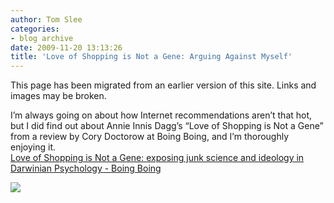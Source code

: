 ```yaml
---
author: Tom Slee
categories:
- blog archive
date: 2009-11-20 13:13:26
title: 'Love of Shopping is Not a Gene: Arguing Against Myself'
---
```


::: {.callout-note}

This page has been migrated from an earlier version of this site. 
Links and images may be broken.

:::



				

I'm always going on about how Internet recommendations aren't that hot, but I did find out about Annie Innis Dagg's "Love of Shopping is Not a Gene" from a review by Cory Doctorow at Boing Boing, and I'm thoroughly enjoying it.   
[Love of Shopping is Not a Gene: exposing junk science and ideology in Darwinian Psychology - Boing Boing](http://boingboing.net/2009/11/04/love-of-shopping-is.html)  


<blockquote></blockquote>

  
  


![](http://img.zemanta.com/pixy.gif?x-id=06a0da69-099a-8138-9d42-018c59dfc906)


		
